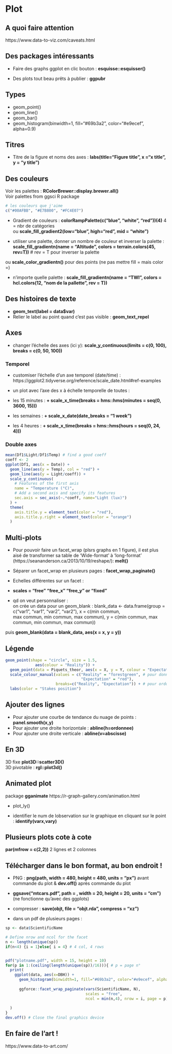 # Plot

## A quoi faire attention
https://www.data-to-viz.com/caveats.html

## Des packages intéressants
+ Faire des graphs ggplot en clic bouton : **esquisse::esquisser()**  

+ Des plots tout beau prêts à publier : **ggpubr**  

## Types

+ geom_point()
+ geom_line()
+ geom_bar()
+ geom_histogram(binwidth=1, fill="#69b3a2", color="#e9ecef", alpha=0.9)
    

## Titres

+ Titre de la figure et noms des axes : **labs(title="Figure title", x ="x title", y = "y title")**

## Des couleurs
Voir les palettes : **RColorBrewer::display.brewer.all()**  
Voir  palettes from ggsci R package
```r
# les couleurs que j'aime
c("#00AFBB", "#E7B800", "#FC4E07")
```


+ Gradient de couleurs : **colorRampPalette(c("blue", "white", "red"))(4)** 4 = nbr de catégories  
ou **scale_fill_gradient2(low="blue", high="red", mid = "white")**  

+ utiliser une palette, donner un nombre de couleur et inverser la palette : **scale_fill_gradientn(name = "Altitude", colors = terrain.colors(45, rev=T))** # rev = T pour inverser la palette

ou **scale_color_gradientn()** pour des points (ne pas mettre fill = mais color =)

+ n'importe quelle palette : **scale_fill_gradientn(name = "TWI", colors =  hcl.colors(12, "nom de la pallette", rev = T))**


## Des histoires de texte

+ **geom_text(label = data$var)**
+ Relier le label au point quand c'est pas visible : **geom_text_repel** 

## Axes

+ changer l'échelle des axes (ici y): **scale_y_continuous(limits = c(0, 100), breaks = c(0, 50, 100))**

### Temporel
+ customiser l'échelle d'un axe temporel (date/time) : https://ggplot2.tidyverse.org/reference/scale_date.html#ref-examples

+ un plot avec l'axe des x à échelle temporelle de toutes :
- les 15 minutes : **+ scale_x_time(breaks = hms::hms(minutes = seq(0, 3600, 15)))**
- les semaines : **+ scale_x_date(date_breaks = "1 week")**
- les 4 heures : **+ scale_x_time(breaks = hms::hms(hours = seq(0, 24, 4)))**

### Double axes

```r
mean(Df1$Light/Df1$Temp) # find a good coeff
coeff <- 2
ggplot(Df1, aes(x = Date)) +
  geom_line(aes(y = Temp), col = "red") +
  geom_line(aes(y = Light/coeff)) +
  scale_y_continuous(
    # Features of the first axis
    name = "Temperature (°C)",
    # Add a second axis and specify its features
    sec.axis = sec_axis(~.*coeff, name="Light (lux)")
  ) +
  theme(
    axis.title.y = element_text(color = "red"),
    axis.title.y.right = element_text(color = "orange")
  ) 

```


## Multi-plots

+ Pour pouvoir faire un facet_wrap (plsrs graphs en 1 figure), il est plus aisé de transformer sa table de 'Wide-format' à 'long-format' (https://seananderson.ca/2013/10/19/reshape/): **melt()**  

+ Séparer un facet_wrap en plusieurs pages : **facet_wrap_paginate()**  

+ Echelles différentes sur un facet :  
- **scales = "free" "free_x" "free_y" or "fixed"**  
- qd on veut personnaliser :  
on crée un data pour un geom_blank : blank_data <- data.frame(group = c("var1", "var1", "var2", "var2"), x = c(min commun,  
max commun, min commun, max commun), y = c(min commun, max commun, min commun, max commun))  

puis **geom_blank(data = blank_data, aes(x = x, y = y))**  

## Légende
```r
geom_point(shape = "circle", size = 1.5,
             aes(colour = "Reality")) +
  geom_point(data = Piquets_theor, aes(x = X, y = Y, colour = "Expectation"), shape = "circle", size = 1.5) +
  scale_colour_manual(values = c("Reality" = "forestgreen", # pour donner un nom à chaque intitulé
                                 "Expectation" = "red"),
                      breaks=c("Reality", "Expectation")) + # pour ordonner
  labs(color = "Stakes position")
```

## Ajouter des lignes 
+ Pour ajouter une courbe de tendance du nuage de points : **panel.smooth(x,y)**  
+ Pour ajouter une droite horizontale : **abline(h=ordonnee)**  
+ Pour ajouter une droite verticale : **abline(v=abscisse)**  

## En 3D
3D fixe **plot3D::scatter3D()**  
3D pivotable : **rgl::plot3d()**  

## Animated plot
package **gganimate** https://r-graph-gallery.com/animation.html

+ plot_ly()

+ identifier le num de lobservation sur le graphique en cliquant sur le point : **identify(varx,vary)** 

## Plusieurs plots cote à cote
**par(mfrow = c(2,2))** 2 lignes et 2 colonnes

## Télécharger dans le bon format, au bon endroit !

+ PNG : **png(path, width = 480, height = 480, units = "px")** avant commande du plot & **dev.off()** après commande du plot  

+ **ggsave("mtcars.pdf", path = , width = 20, height = 20, units = "cm")**  (ne fonctionne qu'avec des ggplots)

+ compresser : **save(objt, file = "objt.rda", compress = "xz")** 

+ dans un pdf de plusieurs pages :
```r
sp <- data$ScientificName

# Define nrow and ncol for the facet
n <- length(unique(sp))
if(n<4) {i = 1}else{ i = 4} # 4 col, 4 rows


pdf("plotname.pdf", width = 15, height = 10)
for(p in 1:(ceiling(length(unique(sp))/16))){ # p = page n°
  print(
    ggplot(data, aes(x=DBH)) +
      geom_histogram(binwidth=1, fill="#69b3a2", color="#e9ecef", alpha=0.9) + # color to have the lines of the bars
      
      ggforce::facet_wrap_paginate(vars(ScientificName, N),
                                   scales = "free",
                                   ncol = min(n,4), nrow = i, page = p)
    
  )
}
dev.off() # Close the final graphics device
```


## En faire de l'art !
https://www.data-to-art.com/
